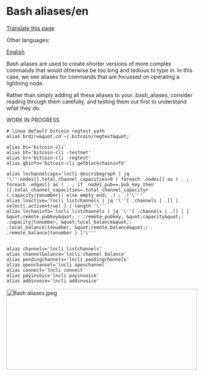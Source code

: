 <span id="bash-aliasesen"></span>
= Bash aliases/en =

<div class="mw-pt-translate-header noprint" dir="ltr" lang="en">

[[Special_Translate_amp_group_page_Bash_aliases_amp_language_en_amp_action_page_amp_filter_.html|Translate this page]]

</div>
<div class="mw-parser-output">

<div class="mw-pt-languages noprint" lang="en" dir="ltr">

<div class="mw-pt-languages-label">

Other languages:

</div>
<div class="mw-pt-languages-list">

[[/plebnet.wiki/wiki/Bash_aliases|English]]

</div>

</div>
Bash aliases are used to create shorter versions of more complex commands that would otherwise be too long and tedious to type in. In this case, we see aliases for commands that are focussed on operating a lightning node.

Rather than simply adding all these aliases to your .bash_aliases, consider reading through them carefully, and testing them out first to understand what they do.

WORK IN PROGRESS

<div class="mw-highlight mw-highlight-lang-bash mw-content-ltr mw-highlight-lines" dir="ltr">

<pre># linux default bitcoin regtest path
alias brdir=&quot;cd ~/.bitcoin/regtest&quot;

alias bc='bitcoin-cli'
alias bt='bitcoin-cli -testnet'
alias br='bitcoin-cli -regtest'
alias gbinfo='bitcoin-cli getblockchaininfo'

alias lnchannelcaps='lncli describegraph | jq '\''.nodes[].total_channel_capacities=0 | foreach .nodes[] as ( . ; foreach .edges[] as ( . ; if .node1_pub==.pub_key then (|.total_channel_capacities=.total_channel_capacity+(.capacity|tonumber)) else empty end; .) ; .)'\'''
alias lnactive='lncli listchannels | jq '\''[ .channels | .[] | select(.active=true) ] | length '\'''
alias lnchaninfo='lncli listchannels | jq '\''[ .channels | .[] | { &quot;remote_pubkey&quot; : .remote_pubkey, &quot;capacity&quot;: .capacity|tonumber, &quot;local_balance&quot;: .local_balance|tonumber, &quot;remote_balance&quot;: .remote_balance|tonumber } ]'\'''


alias channels='lncli listchannels'
alias channelbalance='lncli channel balance'
alias pendingchannels='lncli pendingchannels'
alias openchannel='lncli openchannel'
alias connect='lncli connect'
alias payinvoice'lncli payinvoice'
alias addinvoie='lncli addinvoice'</pre>

</div>
[[/plebnet.wiki/wiki/File:Bash_aliases.jpeg|[[File:img/500px-Bash_aliases.jpeg|500x211px|Bash aliases.jpeg]]]]


</div>
